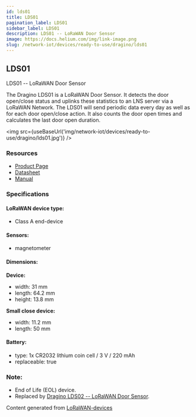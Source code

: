 ```yaml
---
id: lds01
title: LDS01
pagination_label: LDS01
sidebar_label: LDS01
description: LDS01 -- LoRaWAN Door Sensor
image: https://docs.helium.com/img/link-image.png
slug: /network-iot/devices/ready-to-use/dragino/lds01
---
```



<LegacyContentBanner />

## LDS01

LDS01 -- LoRaWAN Door Sensor

The Dragino LDS01 is a LoRaWAN Door Sensor. It detects the door open/close status and uplinks these
statistics to an LNS server via a LoRaWAN Network. The LDS01 will send periodic data every day as
well as for each door open/close action. It also counts the door open times and calculates the last
door open duration.

<img src={useBaseUrl('img/network-iot/devices/ready-to-use/dragino/lds01.jpg')} />

### Resources

- [Product Page](http://www.dragino.com/products/lora-lorawan-end-node/item/157-lds01.html)
- [Datasheet](https://www.dragino.com/downloads/downloads/LoRa_End_Node/LDS01/Datasheet_LDS01_Door_Sensor.pdf)
- [Manual](https://www.dragino.com/downloads/downloads/LoRa_End_Node/LDS01/LDS01_LoRaWAN_Door_Sensor_UserManual_v1.4.0.pdf)

### Specifications

#### LoRaWAN device type:

- Class A end-device

#### Sensors:

- magnetometer

#### Dimensions:

**Device:**

- width: 31 mm
- length: 64.2 mm
- height: 13.8 mm

**Small close device:**

- width: 11.2 mm
- length: 50 mm

#### Battery:

- type: 1x CR2032 lithium coin cell / 3 V / 220 mAh
- replaceable: true

### Note:

- End of Life (EOL) device.
- Replaced by
  [Dragino LDS02 -- LoRaWAN Door Sensor](https://www.dragino.com/products/lorawan-nb-iot-door-sensor-water-leak/item/181-lds02.html).

Content generated from [LoRaWAN-devices](https://github.com/TheThingsNetwork/lorawan-devices)
